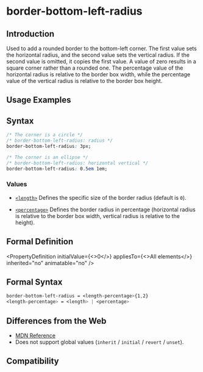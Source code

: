 # border-bottom-left-radius

## Introduction

Used to add a rounded border to the bottom-left corner. The first value sets the horizontal radius, and the second value sets the vertical radius. If the second value is omitted, it copies the first value. A value of zero results in a square corner rather than a rounded one. The percentage value of the horizontal radius is relative to the border box width, while the percentage value of the vertical radius is relative to the border box height.

## Usage Examples


<Go
  example="css-api"
  defaultFile="src/border-bottom-left-radius/App.tsx"
  img="/assets/doc/css/border-bottom-left-radius.jpg"
  defaultEntryFile="dist/border-bottom-left-radius.lynx.bundle"
  entry="src/border-bottom-left-radius"
/>

## Syntax

```css
/* The corner is a circle */
/* border-bottom-left-radius: radius */
border-bottom-left-radius: 3px;

/* The corner is an ellipse */
/* border-bottom-left-radius: horizontal vertical */
border-bottom-left-radius: 0.5em 1em;
```

### Values

- [`<length>`](api/css/data-type/length.mdx)
  Defines the specific size of the border radius (default is `0`).

- [`<percentage>`](api/css/data-type/percentage.mdx)
  Defines the border radius in percentage (horizontal radius is relative to the border box width, vertical radius is relative to the height).

## Formal Definition


<PropertyDefinition
  initialValue={<>0</>}
  appliesTo={<>All elements</>}
  inherited="no"
  animatable="no"
/>

## Formal Syntax

```css
border-bottom-left-radius = <length-percentage>{1,2}
<length-percentage> = <length> | <percentage>
```

## Differences from the Web

- [MDN Reference](https://developer.mozilla.org/en-US/docs/Web/CSS/border-bottom-left-radius)
- Does not support global values (`inherit` / `initial` / `revert` / `unset`).

## Compatibility


<LegacyCompatTable metadata="css/properties/border-bottom-left-radius" />
